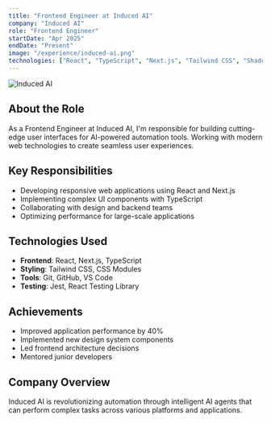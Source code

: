 ```yaml
---
title: "Frontend Engineer at Induced AI"
company: "Induced AI"
role: "Frontend Engineer"
startDate: "Apr 2025"
endDate: "Present"
image: "/experience/induced-ai.png"
technologies: ["React", "TypeScript", "Next.js", "Tailwind CSS", "Shadcn", "T3 stack", "Nuqs","MDX","React query"]
---
```


![Induced AI](/experience/induced-ai.jpg)

## About the Role

As a Frontend Engineer at Induced AI, I'm responsible for building cutting-edge user interfaces for AI-powered automation tools. Working with modern web technologies to create seamless user experiences.

## Key Responsibilities

- Developing responsive web applications using React and Next.js
- Implementing complex UI components with TypeScript
- Collaborating with design and backend teams
- Optimizing performance for large-scale applications

## Technologies Used

- **Frontend**: React, Next.js, TypeScript
- **Styling**: Tailwind CSS, CSS Modules
- **Tools**: Git, GitHub, VS Code
- **Testing**: Jest, React Testing Library

## Achievements

- Improved application performance by 40%
- Implemented new design system components
- Led frontend architecture decisions
- Mentored junior developers

## Company Overview

Induced AI is revolutionizing automation through intelligent AI agents that can perform complex tasks across various platforms and applications.
